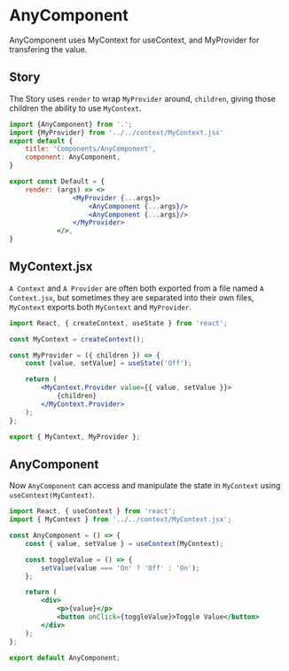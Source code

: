 # AnyComponent

AnyComponent uses MyContext for useContext, and MyProvider for transfering the value.

## Story

The Story uses `render` to wrap `MyProvider` around, `children`, giving those children the ability to use `MyContext`.

```jsx
import {AnyComponent} from '.';
import {MyProvider} from '../../context/MyContext.jsx'
export default {
    title: 'Components/AnyComponent',
    component: AnyComponent,
}

export const Default = {
    render: (args) => <>
                <MyProvider {...args}>
                    <AnyComponent {...args}/>
                    <AnyComponent {...args}/>
                </MyProvider>
            </>,
}
```

## MyContext.jsx

`A Context` and `A Provider` are often both exported from a file named `A Context.jsx`, but sometimes they are separated into their own files,
`MyContext` exports both `MyContext` and `MyProvider`.

```jsx
import React, { createContext, useState } from 'react';

const MyContext = createContext();

const MyProvider = ({ children }) => {
    const [value, setValue] = useState('Off');

    return (
        <MyContext.Provider value={{ value, setValue }}>
            {children}
        </MyContext.Provider>
    );
};

export { MyContext, MyProvider };
```
## AnyComponent

Now `AnyComponent` can access and manipulate the state in `MyContext` using `useContext(MyContext)`.

```jsx
import React, { useContext } from 'react';
import { MyContext } from '../../context/MyContext.jsx';

const AnyComponent = () => {
    const { value, setValue } = useContext(MyContext);

    const toggleValue = () => {
        setValue(value === 'On' ? 'Off' : 'On');
    };

    return (
        <div>
            <p>{value}</p>
            <button onClick={toggleValue}>Toggle Value</button>
        </div>
    );
};

export default AnyComponent;
```